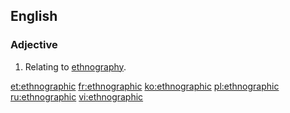==English==

===Adjective===
{{en-adj|-}}

# Relating to [[ethnography]].

[[et:ethnographic]]
[[fr:ethnographic]]
[[ko:ethnographic]]
[[pl:ethnographic]]
[[ru:ethnographic]]
[[vi:ethnographic]]